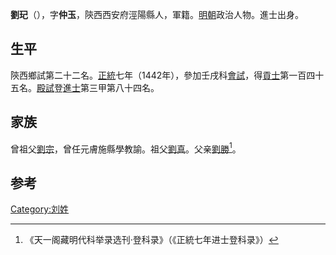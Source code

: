 {{Otheruses|other=名为刘玘的其他人物|刘玘}}

'''劉玘'''（{{bd|1414年||？}}），字'''仲玉'''，陝西西安府涇陽縣人，軍籍。[[明朝|明朝]]政治人物。進士出身。

== 生平 ==
陝西鄉試第二十二名。[[正统_(年号)|正統]]七年（1442年），參加壬戌科[[會試|會試]]，得[[貢士|貢士]]第一百四十五名。[[殿試|殿試]]登[[進士|進士]]第三甲第八十四名。

== 家族 ==
曾祖父[[劉宗|劉宗]]，曾任元膚施縣學教諭。祖父[[劉真|劉真]]。父亲[[劉勝|劉勝]]<ref>《天一阁藏明代科举录选刊·登科录》（《正統七年进士登科录》）</ref>。

==参考==
{{reflist}}

{{正統七年壬戌科殿試金榜}}

{{Authority control}}

{{DEFAULTSORT:}}
[[Category:刘姓|Category:刘姓]]


{{明朝人物小作品}}